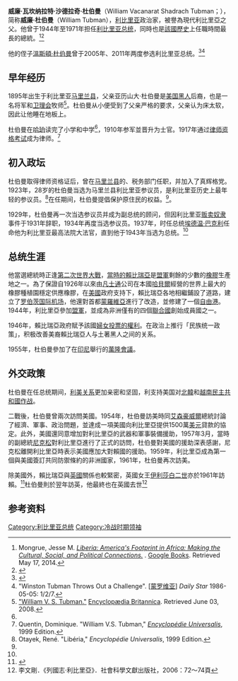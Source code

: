 {{Expand language|1=en|time=2020-09-18T02:00:20+00:00}}
{{Infobox officeholder
| name                = 威廉·瓦坎纳拉特·沙德拉奇·杜伯曼
| image               = William Tubman 1943.jpg
| imagesize           =
| smallimage          =
| caption             =
| order               = 
| office              = 第19任[[利比里亚总统|利比里亚总统]]
| term_start          = 1944年1月3日
| term_end            = 1971年7月23日
| primeminister       =
| predecessor         = [[埃德温·巴克利|埃德温·巴克利]]
| successor           = [[威廉·理查德·托尔伯特|威廉·理查德·托尔伯特]]
| birth_date          = {{birth date|1895|11|29|mf=y}}
| birth_place         = {{LBR}}[[马里兰县|马里兰县]][[哈珀_(賴比瑞亞)|哈珀]]
| death_date          = {{death date and age|1971|7|23|1895|11|29}}
| death_place         = {{GBR}}[[伦敦|伦敦]]
| nationality         = {{LBR}}
| party               = [[真辉格党|真辉格党]]
| spouses              =
| relations           =
| children            =
| residence           =
| alma_mater          =
| occupation          =
| profession          =
| religion            = [[基督新教|基督新教]]
| signature           =
| website             =
| footnotes           =
}}

'''威廉·瓦坎纳拉特·沙德拉奇·杜伯曼'''（William Vacanarat Shadrach Tubman；{{bd|1895年||1971年||catIdx=}}），简称'''威廉·杜伯曼'''（William Tubman），[[利比里亚|利比里亚]]政治家，被譽為現代利比里亞之父。他曾于1944年至1971年担任[[利比里亚总统|利比里亚总统]]，同時也是[[利比里亚历史|該國歷史]]上任職時間最長的總統。<ref name=fa>Mongrue, Jesse M. [https://books.google.com/books?id=7shamTdW7OsC&pg=PA31&lpg=PA31&dq=Tubman+Hill,+Liberia&source=bl&ots=BJKM5kQZW5&sig=Vkfzo6zwnt016l4VCMDymKIJ4zg&hl=en&sa=X&ei=ev93U-WBMMnfoAT_v4CADg&ved=0CDYQ6AEwAg#v=onepage&q=Tubman%20Hill%2C%20Liberia&f=false ''Liberia: America's Footprint in Africa: Making the Cultural, Social, and Political Connections.''] {{ISBN|9781462021659}}. [[Google_Books|Google Books]]. Retrieved May 17, 2014.</ref><ref name=tele>{{cite news|title=Key Figures - William Tubman (1895-1971)|url=https://www.telegraph.co.uk/news/1400006/Key-figures.html|work=[[The_Daily_Telegraph|The Telegraph]]|publisher=www.telegraph.co.uk|date=1 January 2001|accessdate=November 19, 2013|archive-date=2016-02-28|archive-url=https://web.archive.org/web/20160228065439/http://www.telegraph.co.uk/news/1400006/Key-figures.html|dead-url=no}}</ref>

他的侄子[[溫斯頓·杜伯曼|溫斯頓·杜伯曼]]曾于2005年、2011年两度参选利比里亚总统。<ref>{{Cite web |url=http://www.libpermission.org/wp-content/uploads/2012/08/PAST-AND-PRESENT1.jpg |title=存档副本 |access-date=2015-04-14 |archive-url=https://web.archive.org/web/20160422053746/http://www.libpermission.org/wp-content/uploads/2012/08/PAST-AND-PRESENT1.jpg |archive-date=2016-04-22 |dead-url=yes }}</ref><ref>"Winston Tubman Throws Out a Challenge".  <nowiki>[</nowiki>[[蒙罗维亚|蒙罗维亚]]<nowiki>]</nowiki> ''Daily Star'' 1986-05-05: 1/2/7.</ref>

==早年经历==
1895年出生于利比里亚[[马里兰县|马里兰县]]，父亲亚历山大·杜伯曼是[[美洲裔賴比瑞亞人|美国黑人]]后裔，也是一名将军和[[卫理会|卫理会]]牧师<ref name=brit>[http://www.britannica.com/EBchecked/topic/608314/William-V-S-Tubman "William V. S. Tubman."] {{Wayback|url=http://www.britannica.com/EBchecked/topic/608314/William-V-S-Tubman |date=20150610225001 }} [[Encyclopædia_Britannica|Encyclopædia Britannica]]. Retrieved June 03, 2008.</ref>。杜伯曼从小便受到了父亲严格的要求，父亲认为床太软，因此让他睡在地板上。

杜伯曼在[[哈珀_(賴比瑞亞)|哈珀]]读完了小学和中学<ref name=brit/>，1910年参军並晋升为士官。1917年通过[[律师资格考试|律师资格考试]]成为律师。<ref name=quentinbio>Quentin, Dominique. "William V.S. Tubman," ''[[Encyclopédie_Universalis|Encyclopédie Universalis]]'', 1999 Edition.</ref>

==初入政坛==
杜伯曼取得律师资格证后，曾在[[马里兰县|马里兰县]]的{{Link-ja|遗嘱验证法庭|遺言検認裁判所}}、税务部门任职，并加入了真辉格党。1923年，28岁的杜伯曼当选为马里兰县利比里亚参议员，是利比里亚历史上最年轻的参议员。<ref name=universalis>Otayek, René. "Libéria," ''Encyclopédie Universalis'', 1999 Edition.</ref>在任期间，杜伯曼提倡保护原住民的权益。<ref name=brit/>。

1929年，杜伯曼再一次当选参议员并成为副总统{{Link-en|亚伦·扬西|Allen Yancy}}的顾问，但因利比里亚[[奴隶制|贩卖奴隶]]事件于1931年辞职，1934年再度当选参议员。1937年，时任总统[[埃德温·巴克利|埃德温·巴克利]]任命他为利比里亚最高法院大法官，直到他于1943年当选为总统。<ref name=tele/>

==总统生涯==

他當選總統時正逢[[第二次世界大戰|第二次世界大戰]]，[[第二次世界大戰期間的賴比瑞亞|當時的賴比瑞亞]]是[[同盟國_(第二次世界大戰)|盟軍]]剩餘的少數的[[橡膠|橡膠]]生產地之一。為了保證自1926年以來由[[凡士通|凡士通]]公司在本國[[哈貝爾|哈貝爾]]經營的世界上最大的橡膠種植園穩定供應橡膠，在[[美國|美國]]政府支持下，賴比瑞亞各地相繼鋪設了道路，建立了[[罗伯茨国际机场|罗伯茨国际机场]]，他還對首都[[蒙羅維亞|蒙羅維亞]]進行了改造，並修建了一個[[自由港|自由港]]。1944年，利比里亞參加[[同盟國_(第二次世界大戰)|盟軍]]，並成為非洲僅有的四個[[聯合國|聯合國]]創始成員國之一。

1946年，賴比瑞亞政府賦予該國[[女性參政權|婦女投票的權利]]。在政治上推行「民族统一政策」，积极改善美裔賴比瑞亞人与土著黑人之间的关系。

1955年，杜伯曼參加了在[[印尼|印尼]]舉行的[[萬隆會議|萬隆會議]]。

==外交政策==

杜伯曼在任总统期间，[[賴比瑞亞－美國關係|利美关系]]更加亲密和坚固，利支持美国对[[韓戰|北韓]]和[[越戰|越南民主共和國作战]]。

二戰後，杜伯曼曾兩次訪問美國。1954年，杜伯曼訪美時同[[艾森豪威爾|艾森豪威爾]]總統討論了經濟、軍事、政治問題，並達成一項美國向利比里亞提供1500萬[[美元|美元]]貸款的協定。此外，美國還同意增加對利比里亞的武器和軍事裝備援助，1957年3月，當時的副總統[[尼克松|尼克松]]對利比里亞進行了正式的訪問，杜伯曼對美國的援助深表感謝，尼克松離開利比里亞時表示美國應加大對賴國的援助。1959年，利比里亞成為第一個與美國簽訂共同防禦條約的非洲國家，1961年，杜伯曼再次訪美。

除美國外，賴比瑞亞與[[英國|英國]]關係也較緊密，英國女王[[伊利莎白二世|伊利莎白二世]]亦於1961年訪賴。<ref>{{cite news |title=President Weah Consoles Royal Family over Death of Prince Philip |url=https://www.emansion.gov.lr/2press.php?news_id=5345&related=7&pg=sp |work=Executive Mansion of Liberia |date=9 April 2021 |accessdate=17 April 2021 |archive-date=2021-04-27 |archive-url=https://web.archive.org/web/20210427074651/https://www.emansion.gov.lr/2press.php?news_id=5345&related=7&pg=sp |dead-url=no }}</ref>杜伯曼則於翌年訪英，他最終也在英國去世<ref>李文剛．《列國志·利比里亞》．社會科學文獻出版社，2006：72～74頁</ref>

==参考资料==
{{reflist}}

{{冷戰相關人物}}
{{Authority control}}

[[Category:利比里亚总统|Category:利比里亚总统]]
[[Category:冷战时期领袖|Category:冷战时期领袖]]